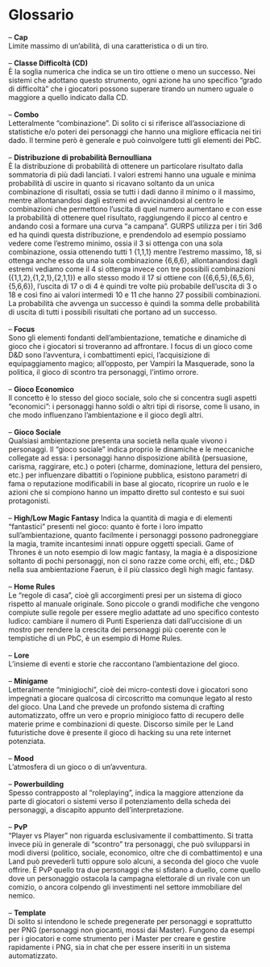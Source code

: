 
# Glossario

– **Cap** \
Limite massimo di un’abilità, di una caratteristica o di un tiro.\
\
– **Classe Difficoltà (CD)**\
È la soglia numerica che indica se un tiro ottiene o meno un successo. Nei sistemi che adottano questo strumento, ogni azione ha uno specifico “grado di difficoltà” che i giocatori possono superare tirando un numero uguale o maggiore a quello indicato dalla CD.\
\
– **Combo**\
Letteralmente “combinazione”. Di solito ci si riferisce all’associazione di statistiche e/o poteri dei personaggi che hanno una migliore efficacia nei tiri dado. Il termine però è generale e può coinvolgere tutti gli elementi dei PbC.\
\
– **Distribuzione di probabilità Bernoulliana**\
È la distribuzione di probabilità di ottenere un particolare risultato dalla sommatoria di più dadi lanciati. I valori estremi hanno una uguale e minima probabilità di uscire in quanto si ricavano soltanto da un unica combinazione di risultati, ossia se tutti i dadi danno il minimo o il massimo, mentre allontanandosi dagli estremi ed avvicinandosi al centro le combinazioni che permettono l’uscita di quel numero aumentano e con esse la probabilità di ottenere quel risultato, raggiungendo il picco al centro e andando così a formare una curva “a campana”. GURPS utilizza per i tiri 3d6 ed ha quindi questa distribuzione, e prendendolo ad esempio possiamo vedere come l’estremo minimo, ossia il 3 si ottenga con una sola combinazione, ossia ottenendo tutti 1 \{1,1,1} mentre l’estremo massimo, 18, si ottenga anche esso da una sola combinazione \{6,6,6}, allontanandosi dagli estremi vediamo come il 4 si ottenga invece con tre possibili combinazioni (\{1,1,2},\{1,2,1},\{2,1,1}) e allo stesso modo il 17 si ottiene con (\{6,6,5},\{6,5,6},\{5,6,6}), l’uscita di 17 o di 4 è quindi tre volte più probabile dell’uscita di 3 o 18 e così fino ai valori intermedi 10 e 11 che hanno 27 possibili combinazioni. La probabilità che avvenga un successo è quindi la somma delle probabilità di uscita di tutti i possibili risultati che portano ad un successo.\
\
– **Focus**\
Sono gli elementi fondanti dell’ambientazione, tematiche e dinamiche di gioco che i giocatori si troveranno ad affrontare. I focus di un gioco come D&D sono l’avventura, i combattimenti epici, l’acquisizione di equipaggiamento magico; all’opposto, per Vampiri la Masquerade, sono la politica, il gioco di scontro tra personaggi, l’intimo orrore.\
\
– **Gioco Economico**\
Il concetto è lo stesso del gioco sociale, solo che si concentra sugli aspetti “economici”: i personaggi hanno soldi o altri tipi di risorse, come li usano, in che modo influenzano l’ambientazione e il gioco degli altri.\
\
– **Gioco Sociale**\
Qualsiasi ambientazione presenta una società nella quale vivono i personaggi. Il “gioco sociale” indica proprio le dinamiche e le meccaniche collegate ad essa: i personaggi hanno disposizione abilità (persuasione, carisma, raggirare, etc.) o poteri (charme, dominazione, lettura del pensiero, etc.) per influenzare dibattiti o l’opinione pubblica, esistono parametri di fama o reputazione modificabili in base al giocato, ricoprire un ruolo e le azioni che si compiono hanno un impatto diretto sul contesto e sui suoi protagonisti.\
\
– **High/Low Magic Fantasy**
Indica la quantità di magia e di elementi “fantastici” presenti nel gioco: quanto è forte i loro impatto sull’ambientazione, quanto facilmente i personaggi possono padroneggiare la magia, tramite incantesimi innati oppure oggetti speciali. Game of Thrones è un noto esempio di low magic fantasy, la magia è a disposizione soltanto di pochi personaggi, non ci sono razze come orchi, elfi, etc.; D&D nella sua ambientazione Faerun, è il più classico degli high magic fantasy.\
\
– **Home Rules**\
Le “regole di casa”, cioè gli accorgimenti presi per un sistema di gioco rispetto al manuale originale. Sono piccole o grandi modifiche che vengono compiute sulle regole per essere meglio adattate ad uno specifico contesto ludico: cambiare il numero di Punti Esperienza dati dall’uccisione di un mostro per rendere la crescita dei personaggi più coerente con le tempistiche di un PbC, è un esempio di Home Rules.\
\
– **Lore**\
L’insieme di eventi e storie che raccontano l’ambientazione del gioco.\
\
– **Minigame**\
Letteralmente “minigiochi”, cioè dei micro-contesti dove i giocatori sono impegnati a giocare qualcosa di circoscritto ma comunque legato al resto del gioco. Una Land che prevede un profondo sistema di crafting automatizzato, offre un vero e proprio minigioco fatto di recupero delle materie prime e combinazioni di queste. Discorso simile per le Land futuristiche dove è presente il gioco di hacking su una rete internet potenziata.\
\
– **Mood**\
L’atmosfera di un gioco o di un’avventura.\
\
– **Powerbuilding**\
Spesso contrapposto al “roleplaying”, indica la maggiore attenzione da parte di giocatori o sistemi verso il potenziamento della scheda dei personaggi, a discapito appunto dell’interpretazione.\
\
– **PvP**\
“Player vs Player” non riguarda esclusivamente il combattimento. Si tratta invece più in generale di “scontro” tra personaggi, che può svilupparsi in modi diversi (politico, sociale, economico, oltre che di combattimento) e una Land può prevederli tutti oppure solo alcuni, a seconda del gioco che vuole offrire. È PvP quello tra due personaggi che si sfidano a duello, come quello dove un personaggio ostacola la campagna elettorale di un rivale con un comizio, o ancora colpendo gli investimenti nel settore immobiliare del nemico.\
\
– **Template**\
Di solito si intendono le schede pregenerate per personaggi e soprattutto per PNG (personaggi non giocanti, mossi dai Master). Fungono da esempi per i giocatori e come strumento per i Master per creare e gestire rapidamente i PNG, sia in chat che per essere inseriti in un sistema automatizzato.
